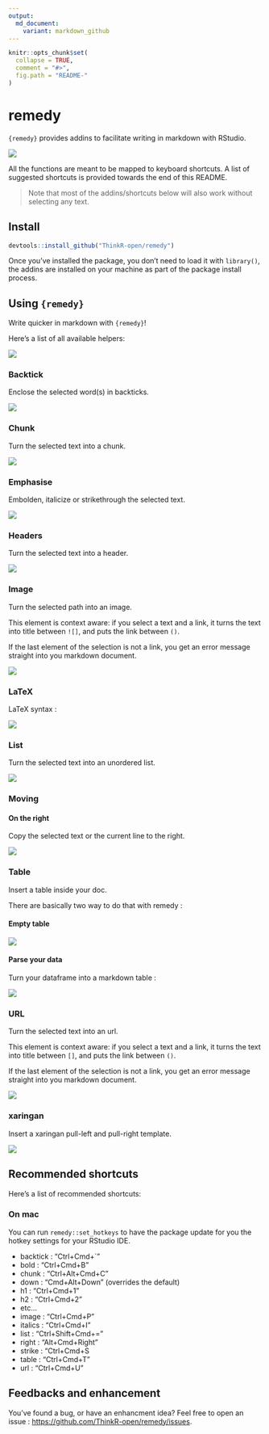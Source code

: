 ```yaml
---
output:
  md_document:
    variant: markdown_github
---
```


<!-- README.md is generated from README.Rmd. Please edit that file -->

```r
knitr::opts_chunk$set(
  collapse = TRUE,
  comment = "#>",
  fig.path = "README-"
)
```

# remedy

`{remedy}` provides addins to facilitate writing in markdown with RStudio.

![](remedy_example.gif)

All the functions are meant to be mapped to keyboard shortcuts. A list of suggested shortcuts is provided towards the end of this README. 

> Note that most of the addins/shortcuts below will also work without selecting any text.

## Install

```r
devtools::install_github("ThinkR-open/remedy")
```

Once you've installed the package, you don't need to load it with `library()`, the addins are installed on your machine as part of the package install process. 

## Using `{remedy}`

Write quicker in markdown with `{remedy}`!

Here's a list of all available helpers:

![](readme_gif/remedy_example.gif)

### Backtick

Enclose the selected word(s) in backticks. 

![](readme_gif/backtick.gif)

### Chunk

Turn the selected text into a chunk.

![](readme_gif/chunck.gif)

### Emphasise

Embolden, italicize or strikethrough the selected text.

![](readme_gif/emphasise.gif)

### Headers

Turn the selected text into a header.

![](readme_gif/header.gif)

### Image

Turn the selected path into an image. 

This element is context aware: if you select a text and a link, it turns the text into title between `![]`, and puts the link between `()`. 

If the last element of the selection is not a link, you get an error message straight into you markdown document. 

![](readme_gif/image.gif)

### LaTeX

LaTeX syntax : 

![](readme_gif/latex.gif)

### List

Turn the selected text into an unordered list. 

![](readme_gif/list.gif)

### Moving 

#### On the right 

Copy the selected text or the current line to the right.

![](readme_gif/right.gif)


### Table

Insert a table inside your doc.

There are basically two way to do that with remedy : 

#### Empty table

![](readme_gif/table.gif)

#### Parse your data 

Turn your dataframe into a markdown table :

![](readme_gif/table_remedy.gif)


### URL

Turn the selected text into an url. 

This element is context aware: if you select a text and a link, it turns the text into title between `[]`, and puts the link between `()`. 

If the last element of the selection is not a link, you get an error message straight into you markdown document. 

![](readme_gif/url.gif)

### xaringan 

Insert a xaringan pull-left and pull-right template. 

![](readme_gif/xaringan.gif)


## Recommended shortcuts

Here's a list of recommended shortcuts: 

### On mac 

You can run `remedy::set_hotkeys` to have the package update for you the hotkey settings for your RStudio IDE. 

<!-- 
Due to a [limitation](https://community.rstudio.com/t/keyboard-shortcut-for-addin-in-dcf-file/2753) currently of the IDE you will need to restart the IDE once for the hotkeys to be initialized. 
-->

+ backtick : "Ctrl+Cmd+`"
+ bold : "Ctrl+Cmd+B"
+ chunk : "Ctrl+Alt+Cmd+C"
+ down : "Cmd+Alt+Down" (overrides the default)
+ h1 : "Ctrl+Cmd+1"
+ h2 : "Ctrl+Cmd+2"
+ etc...
+ image : "Ctrl+Cmd+P"
+ italics : "Ctrl+Cmd+I"
+ list : "Ctrl+Shift+Cmd+="
+ right : "Alt+Cmd+Right"
+ strike : "Ctrl+Cmd+S
+ table : "Ctrl+Cmd+T"
+ url : "Ctrl+Cmd+U"

## Feedbacks and enhancement

You've found a bug, or have an enhancment idea? Feel free to open an issue : [https://github.com/ThinkR-open/remedy/issues](https://github.com/ThinkR-open/remedy/issues). 
